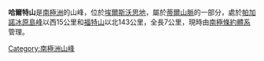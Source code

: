 {{coord|83|43|S|89|5|W|source:GNIS|display=title}}

'''哈爾特山'''是[[南極洲|南極洲]]的山峰，位於[[埃爾斯沃思地|埃爾斯沃思地]]，屬於[[蒂爾山脈|蒂爾山脈]]的一部分，處於[[帕加諾冰原島峰|帕加諾冰原島峰]]以西15公里和[[福特山|福特山]]以北143公里，全長7公里，現時由[[南極條約體系|南極條約體系]]管理。

{{DEFAULTSORT:Hart Hills}}
[[Category:南極洲山峰|Category:南極洲山峰]]


{{EllsworthLand-geo-stub}}